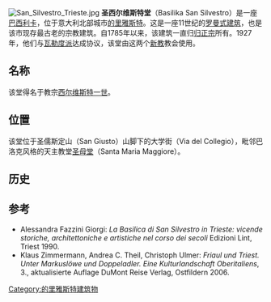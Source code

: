 [[File:San_Silvestro_Trieste.jpg|thumb]]
'''圣西尔维斯特堂'''（Basilika San Silvestro）是一座[[巴西利卡|巴西利卡]]，位于意大利北部城市[[的里雅斯特|的里雅斯特]]。这是一座11世纪的[[罗曼式建筑|罗曼式建筑]]，也是该市现存最古老的宗教建筑。自1785年以来，该建筑一直归[[归正宗|归正宗]]所有。1927年，他们与[[瓦勒度派|瓦勒度派]]达成协议，该堂由这两个[[新教|新教]]教会使用。

== 名称 == 
该堂得名于教宗[[西尔维斯特一世|西尔维斯特一世]]。

== 位置 == 
该堂位于圣儒斯定山（San Giusto）山脚下的大学街（Via del Collegio），毗邻巴洛克风格的天主教堂[[圣母堂_(的里雅斯特)|圣母堂]]（Santa Maria Maggiore）。

== 历史 == 

== 参考== 
* Alessandra Fazzini Giorgi: ''La Basilica di San Silvestro in Trieste: vicende storiche, architettoniche e artistiche nel corso dei secoli'' Edizioni Lint, Triest 1990.
* Klaus Zimmermann, Andrea C. Theil, Christoph Ulmer: ''Friaul und Triest. Unter Markuslöwe und Doppeladler. Eine Kulturlandschaft Oberitaliens'', 3., aktualisierte Auflage DuMont Reise Verlag, Ostfildern 2006. 
<references />
[[Category:的里雅斯特建筑物|Category:的里雅斯特建筑物]]